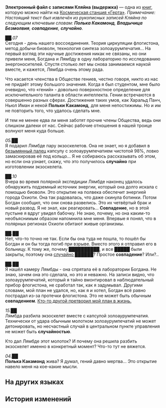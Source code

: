 {{Книга Инфобокс
|id           = 418
|Название     = Электронный файл с записями Кляйна (выдержка)
|Изображение  = Item Jarilo-VI Readable.png
|Мир          = Космическая станция «Герта»
|Томов        = 1
|Автор        = <!--нужно добавить-->
|Описание     = Ограниченный отчёт об исследовании Владычицы Безмолвия, написанный членом №&nbsp;9 Общества гениев Кляйном (скончался).
|Том1         = {{tx}}
|Источник1    = {{tx|Отсутствует источник}}
|Персонажи    = 
|Фракции      = 
}}
'''Электронный файл с записями Кляйна (выдержка)''' — одна из [[Книги|книг]], которую можно найти на [[Космическая станция «Герта»]].
<!--
==Получение==
<gallery>
Книга НАЗВАНИЕ.png|НАЗВАНИЕ
Локация НАЗВАНИЕ.png|Расположение на карте. Ближайший пространственный якорь «[[НАЗВАНИЕ]]»
</gallery>
-->
''Примечание: Настоящий текст был извлечён из рукописных записей Кляйна по следующим ключевым словам: '''Полька Какамонд''', '''Владычица Безмолвия''', '''совпадение''', '''случайно'''.''

''██.07''<br />
Сегодня - день нашего воссоединения. Теория циркуляции флогистона, метод добычи биоволн, технология синтеза золоаурумпечатия... На первый взгляд эти научные достижения никак не связаны, но они привели меня, Богдана и Лямбду в одну лабораторию по исследованию энергоносителей. Спустя столько лет мы снова занимаемся наукой вместе, и кажется, Лямбда очень этому рада.

Что касается членства в Обществе гениев, честно говоря, никто из нас не придаёт этому большого значения. Когда я был студентом, мне было очевидно, что «гений» - довольно поверхностное определение для исключительного таланта в области интеллекта. Гении встречаются в совершенно разных сферах. Достижения таких умов, как Харальд Панч, Ньюл Иман и некой '''Польки Какамонд''', для меня непостижимы. Но и им не повторить того, что удалось сделать мне.

И тем не менее едва ли меня заботят прочие члены Общества, ведь они слишком далеки от нас. Сейчас рабочие отношения в нашей троице волнуют меня куда больше.

''05.██''<br />
Я подарил Лямбде пару экзоскелетов. Она не знает, но я добавил в <u>безымянный палец</u> капсулу с золоаурумпечатием чистотой 98%, ловко замаскировав её под кольцо... Я не собираюсь рассказывать об этом, но если она узнает, скажу, что это получилось '''случайно''' при изготовлении экзоскелета.

''██.10''<br />
Вчера во время полярной экспедиции Лямбде наконец удалось обнаружить подземный источник энергии, который она долго искала с помощью биоволн. Это открытие на полвека обеспечит энергией города Охиоти. Она так радовалась, что даже скинула ботинки. Потом Богдан сообщил, что они снова развелись. Это их четвёртый брак и новый развод. Я не знал, как реагировать... '''Совпадение''', но в этой пустыне я вдруг увидел бабочку. Не знаю, почему, но она каким-то необъяснимым образом напомнила мне меня. Впервые я понял, что в полярных регионах Охиоти обитают живые организмы.

''██.██''<br />
Нет, что-то точно не так. Если бы она туда не пошла, то пошёл бы Богдан и он бы тогда погиб при взрыве. Вместо этого я отправил его в больницу. К тому же, почему ██████████, и все █████ были закрыты, поэтому она <u>случайно ██████</u>? Простое '''совпадение'''? Или?..

''██.██''<br />
Я нашёл камеру Лямбды - она спрятала её в лаборатории Богдана. Не знаю, зачем она это сделала, но это и неважно. На записи видно, что золоаурумпечатий, который я тайно вмонтировал в наблюдательный прибор флогистона, не сработал так, как я задумывал. Другими словами, мой план не удался, но, как я и хотел, Богдан всё равно пострадал из-за протечки флогистона. Это не может быть обычным '''совпадением'''. <u>Кто-то другой претворил мой план в жизнь.</u>

''15.██''<br />
Лямбда разбила экзоскелет вместе с капсулой золоаурумпечатия. Технически от удара обычным молотком золоаурумпечатий не может детонировать, но несчастный случай в центральном пункте управления не может быть '''случайностью'''.

Кто дал Лямбде этот молоток? И почему она решила разбить экзоскелет именно в конкретный момент? Что-то тут не вяжется.

''04.██''<br />
'''Полька Какамонд''' жива? Я думал, гений давно мертва... Это открытие навело меня на кое-какие мысли.

==На других языках==
{{На других языках
|en   = Digital Save of Klein's Handwritten Notes (Excerpt)
|zhs  = 克莱恩手札（节选）电子存档
|zht  = 克萊恩手札（節選）電子存檔
|ja   = クライン直筆の手紙（抜粋）電子アーカイブ
|ko   = 클라인 편지(발췌) 전자 파일
|es   = Archivo digital de las notas manuscritas de Klein (extracto)
|fr   = Sauvegarde numérique des notes manuscrites de Klein (extrait)
|ru   = Электронный файл с записями Кляйна (выдержка)
|th   = บันทึกดิจิตอลของ Klein (บางส่วน)
|vi   = Kho Lưu Trữ Điện Tử - Ghi Chú Viết Tay Của Klein (Đoạn Trích)
|de   = Digitale Kopie von Kleins handschriftlichen Notizen (Auszug)
|id   = File Penyimpanan Elektronik Catatan Klein (Kutipan)
|pt   = Arquivo Digital das Anotações à Mão de Klein (Trecho)
}}

==История изменений==
{{История изменений|2.7}}